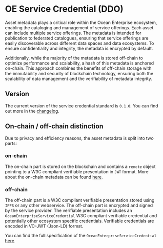 # OE Service Credential (DDO)

Asset metadata plays a critical role within the Ocean Enterprise ecosystem, enabling the cataloging and management of service offerings. Each asset can include multiple service offerings. The metadata is intended for publication to federated catalogues, ensuring that service offerings are easily discoverable across different data spaces and data ecosystems. To ensure confidentiality and integrity, the metadata is encrypted by default.

Additionally, while the majority of the metadata is stored off-chain to optimize performance and scalability, a hash of this metadata is anchored on-chain. This approach combines the benefits of off-chain storage with the immutability and security of blockchain technology, ensuring both the scalability of data management and the verifiability of metadata integrity.

## Version

The current version of the service credential standard is `0.1.0`.
You can find out more in the [changelog](/docs/ddo_credential/changelog).

## On-chain / off-chain distinction

Due to privacy and efficiency reasons, the asset metadata is split into two parts:

### on-chain

The on-chain part is stored on the blockchain and contains a `remote` object pointing to a W3C compliant verifiable presentation in `JWT` format.
More about the on-chain metadata can be found [here](/docs/ddo_credential/on_chain).

### off-chain

The off-chain part is a W3C compliant verifiable presentation stored using `IPFS` or any other webservice. The off-chain part is encrypted and signed by the service provider.
The verifiable presentation includes an `OceanEnterpriseServiceCredential` W3C compliant verifiable credential and potentially other ecosystem specific credentials.
Verifiable credentials are encoded in VC-JWT (Json-LD) format.

You can find the full specification of the `OceanEnterpriseServiceCredential` [here](/docs/ddo_credential/ddo_schema).
